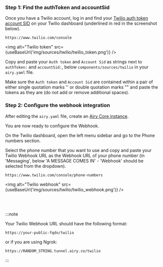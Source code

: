 
### Step 1: Find the authToken and accountSid

Once you have a Twilio account, log in and find your [Twilio auth
token account SID](https://support.twilio.com/hc/en-us/articles/223136027-Auth-Tokens-and-How-to-Change-Them)
on your Twilio dashboard (underlined in red in the screenshot below).

```
https://www.twilio.com/console
```

<img alt="Twilio token" src={useBaseUrl('img/sources/twilio/twilio_token.png')} />

Copy and paste your `Auth token` and `Account Sid` as strings next to `authToken:` and `accountSid:`, below `components/sources/twilio` in your `airy.yaml` file.

Make sure the `Auth token` and `Account Sid` are contained within a pair of either single quotation marks '' or double quotation marks "" 
and paste the tokens as they are (do not add or remove additional spaces).


<ApplyVariablesNote />

### Step 2: Configure the webhook integration

After editing the `airy.yaml` file, create an [Airy Core instance](/getting-started/installation/Minikube).

You are now ready to configure the Webhook.

On the Twilio dashboard, open the left menu sidebar and go to the Phone numbers section.

Select the phone number that you want to use and copy and paste your Twilio Webhook URL as the Webhook URL of your phone number (in 'Messaging', below 'A MESSAGE
COMES IN' - 'Webhook' should be selected from the dropdown).

```
https://www.twilio.com/console/phone-numbers
```

<img alt="Twilio webhook" src={useBaseUrl('img/sources/twilio/twilio_webhook.png')} />

<br />
<br />

:::note

Your Twilio Webhook URL should have the following format:

```
https://your-public-fqdn/twilio
```

or if you are using Ngrok:

```
https://RANDOM_STRING.tunnel.airy.co/twilio
```

:::
